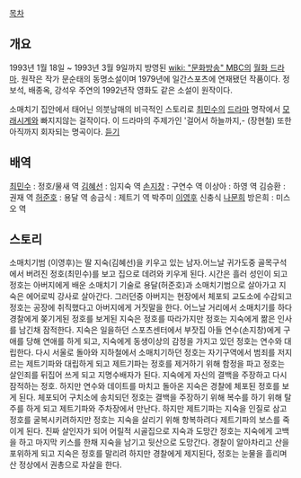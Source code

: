 
[[목차]]


== 개요 ==
1993년 1월 18일 ~ 1993년 3월 9일까지 방영된 [[wiki: "문화방송" MBC]]의 [[월화 드라마]].
원작은 작가 문순태의 동명소설이며 1979년에 일간스포츠에 연재됐던 작품이다. 정보석, 배종옥, 강석우 주연의 1992년작 영화도 같은 소설이 원작이다.

소매치기 집안에서 태어닌 의붓남매의 비극적인 스토리로 [[최민수]]의 [[드라마#s-2|드라마]] 명작에서 [[모래시계]]와 빠지지않는 걸작이다. 이 드라마의 주제가인 '걸어서 하늘까지,- (장현철) 또한 아직까지 회자되는 명곡이다. [http://www.youtube.com/watch?v=GcWnAEWmo-0 듣기]

== 배역 ==
[[최민수]] : 정호/물새 역
[[김혜선]] : 임지숙 역
[[손지창]] : 구연수 역
이상아 : 하영 역
김승환 : 권재 역
[[허준호]] : 용달 역
송금식 : 제트기 역
박주미
[[이영후]]
신충식
[[나문희]]
방은희 : 미스 오 역

== 스토리 ==
소매치기범 (이영후)는 딸 지숙(김혜선)을 키우고 있는 남자.어느날 귀가도중 골목구석에서 버려진 정호(최민수)를 보고 집으로 데려와 키우게 된다. 시간은 흘러 성인이 되고 정호는 아버지에게 배운 소매치기 기술로 용달(허준호)과 소매치기범으로 살아가고 지숙은 에어로빅 강사로 살아간다. 그러던중 아버지는 현장에서 체포되 교도소에 수감되고 정호는 공장에 취직했다고 아버지에게 거짓말을 한다. 어느날 거리에서 소매치기를 하다 경찰에게 쫒기게된 정호를 보게된 지숙은 정호를 따라가지만 정호는 지숙에게 짦은 인사를 남긴채 잠적한다.
지숙은 일을하던 스포츠센터에서 부잣집 아들 연수(손지창)에게 구애를 당해 연애를 하게 되고, 지숙에게 동생이상의 감정을 가지고 있던 정호는 연수와 대립한다. 다시 서울로 돌아와 지하철에서 소매치기하던 정호는 자기구역에서 범죄를 저지르는 제트기파와 대립하게 되고 제트기파는 정호를 제거하기 위해 함정을 파고 정호는 살인죄를 뒤집어 쓰게 되고 지명수배자가 된다. 지숙에게 자신의 결백을 주장하고 다시 잠적하는 정호. 하지만 연수와 데이트를 마치고 돌아온 지숙은 경찰에 체포된 정호를 보게 된다. 체포되어 구치소에 송치되던 정호는 결백을 주장하기 위해 복수를 하기 위해 탈주를 하게 되고 제트기파와 주차장에서 만난다. 하지만 제트기파는  지숙을 인질로 삼고 정호를 굴복시키려하지만 정호는 지숙을 살리기 위해 항복하려다 제트기파의 보스를 죽이게 된다. 진짜 살인자가 되어 어릴적 시골집으로 지숙과 도망간 정호는 지숙에게 고백을 하고 마지막 키스를 한채 지숙을 남기고 뒷산으로 도망간다. 경찰이 알아차리고 산을 포위하게 되고 지숙은 정호를 말리려 하지만 경찰에게 제지된다, 정호는 눈물을 흘리며 산 정상에서 권총으로 자살을 한다.
